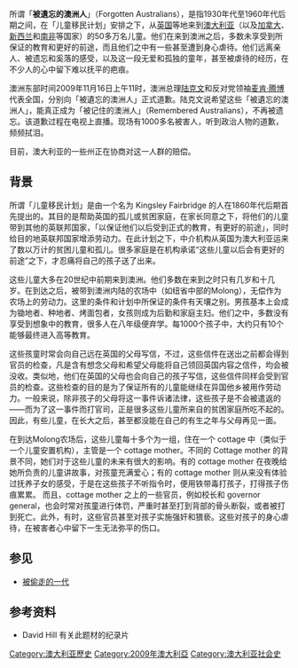 {{noteTA
|G1=地名
|1 = zh-tw:滕博爾; zh-hant:騰博; zh-cn:特恩布尔; zh-sg:腾博; zh-hans:腾博; zh-hk:杜布爾;
|2 = zh-cn:马尔科姆; zh-tw:麥肯; zh-sg:麦肯; zh-hk:麥爾坎;
}}
所谓「'''被遺忘的澳洲人'''」（Forgotten Australians），是指1930年代至1960年代后期之间，在「儿童移民计划」安排之下，从[[英国|英国]]等地来到[[澳大利亚|澳大利亚]]（以及[[加拿大|加拿大]]、[[新西兰|新西兰]]和[[南非|南非]]等国家）的50多万名儿童。他们在来到澳洲之后，多数未享受到所保证的教育和更好的前途，而且他们之中有一些甚至遭到身心虐待。他们远离亲人、被遗忘和奚落的感受，以及这一段无爱和孤独的童年，甚至被虐待的经历，在不少人的心中留下难以抚平的疤痕。

澳洲东部时间2009年11月16日上午11时，澳洲总理[[陆克文|陆克文]]和反对党领袖[[麦肯·腾博|麦肯·腾博]]代表全国，分别向「被遺忘的澳洲人」正式道歉。陆克文说希望这些「被遺忘的澳洲人」，能真正成为「被记住的澳洲人」（Remembered Australians），不再被遗忘。该道歉过程在电视上直播。现场有1000多名被害人，听到政治人物的道歉，频频拭泪。

目前，澳大利亚的一些州正在协商对这一人群的赔偿。

==背景==
所谓「儿童移民计划」是由一个名为 Kingsley Fairbridge 的人在1860年代后期首先提出的。其目的是帮助英国的孤儿或贫困家庭，在家长同意之下，将他们的儿童带到其他的英联邦国家，「以保证他们以后受到正式的教育，有更好的前途」，同时给目的地英联邦国家增添劳动力。在此计划之下，中介机构从英国为澳大利亚运来了数以万计的贫困儿童和孤儿。很多家庭是在机构承诺“这些儿童以后会有更好的前途”之下，才忍痛将自己的孩子送了出来。

这些儿童大多在20世纪中前期来到澳洲。他们多数在来到之时只有几岁和十几岁。在到达之后，被带到澳洲内陆的农场中（如纽省中部的Molong），无偿作为农场上的劳动力。这里的条件和计划中所保证的条件有天壤之别。男孩基本上会成为锄地者、种地者、烤面包者，女孩则成为后勤和家庭主妇。他们之中，多数没有享受到想象中的教育，很多人在八年级便弃学。每1000个孩子中，大约只有10个能够最终进入高等教育。

这些孩童时常会向自己远在英国的父母写信，不过，这些信件在送出之前都会得到官员的检查，凡是含有想念父母和希望父母能将自己领回英国内容之信件，均会被没收。类似地，他们在英国的父母也会向自己的孩子写信，这些信件同样会受到官员的检查。这些检查的目的是为了保证所有的儿童能继续在异国他乡被用作劳动力。一般来说，除非孩子的父母将这一事件诉诸法律，这些孩子是不会被遣返的——而为了这一事件而打官司，正是很多这些儿童所来自的贫困家庭所吃不起的。因此，有些儿童，在长大之后，甚至都没能在自己的有生之年与父母再见一面。

在到达Molong农场后，这些儿童每十多个为一组，住在一个 cottage 中（类似于一个儿童安置机构），主管是一个 cottage mother。不同的 Cottage mother 的背景不同，她们对于这些儿童的未来有很大的影响。有的 cottage mother 在夜晚给她所负责的儿童讲故事，对孩童充满爱心；有的 cottage mother 则从来没有体验过抚养子女的感受，于是在这些孩子不听指令时，便用铁带毒打孩子，打得孩子伤痕累累。 而且，cottage mother 之上的一些官员，例如校长和 governor general，也会时常对孩童进行体罚，严重时甚至打到背部的骨头断裂，或者被打到死亡。此外，有时，这些官员甚至对孩子实施强奸和猥亵。这些对孩子的身心虐待，在被害者心中留下一生无法弥平的伤口。

==参见==
*[[被偷走的一代|被偷走的一代]]

==参考资料==
*David Hill 有关此题材的纪录片

[[Category:澳大利亚歷史|Category:澳大利亚歷史]]
[[Category:2009年澳大利亞|Category:2009年澳大利亞]]
[[Category:澳大利亚社会史|Category:澳大利亚社会史]]
